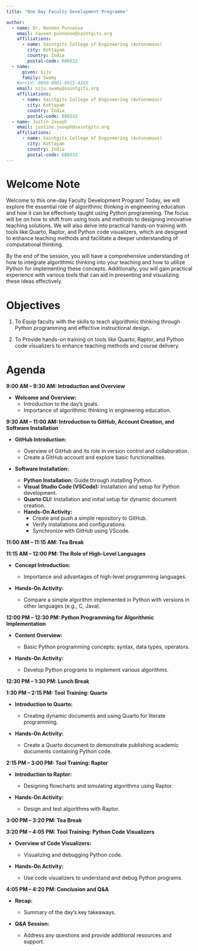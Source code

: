 ```yaml
---
title: "One Day Faculty Development Programme"

author: 
  - name: Dr. Naveen Punnoose
    email: naveen.punnoose@saintgits.org
    affiliations:
      - name: Saintgits College of Engineering (Autonomous)
        city: Kottayam
        country: India
        postal-code: 686532
  - name:
      given: Siju
      family: Swamy
    #orcid: 0000-0001-8925-424X
    email: siju.swamy@saintgits.org
    affiliations:
      - name: Saintgits College of Engineering (Autonomous)
        city: Kottayam
        country: India
        postal-code: 686532
  - name: Justin Joseph
    email: justine.joseph@saintgits.org
    affiliations:
      - name: Saintgits College of Engineering (Autonomous)
        city: Kottayam
        country: India
        postal-code: 686532
---
```


# Welcome Note

Welcome to this one-day Faculty Development Program! Today, we will explore the essential role of algorithmic thinking in engineering education and how it can be effectively taught using Python programming. The focus will be on how to shift from using tools and methods to designing innovative teaching solutions. We will also delve into practical hands-on training with tools like Quarto, Raptor, and Python code visualizers, which are designed to enhance teaching methods and facilitate a deeper understanding of computational thinking.

By the end of the session, you will have a comprehensive understanding of how to integrate algorithmic thinking into your teaching and how to utilize Python for implementing these concepts. Additionally, you will gain practical experience with various tools that can aid in presenting and visualizing these ideas effectively.

# Objectives

1. To Equip faculty with the skills to teach algorithmic thinking through Python programming and effective instructional design. 

2. To Provide hands-on training on tools like Quarto, Raptor, and Python code visualizers to enhance teaching methods and course delivery.




# Agenda


**9:00 AM – 9:30 AM: Introduction and Overview**

  - **Welcome and Overview:**
    - Introduction to the day’s goals.
    - Importance of algorithmic thinking in engineering education.

**9:30 AM – 11:00 AM: Introduction to GitHub, Account Creation, and Software Installation**

  - **GitHub Introduction:**
    - Overview of GitHub and its role in version control and collaboration.
    - Create a GitHub account and explore basic functionalities.
- **Software Installation:**

    - **Python Installation:** Guide through installing Python.
    - **Visual Studio Code (VSCode):** Installation and setup for Python development.
    - **Quarto CLI:** Installation and initial setup for dynamic document creation.
    - **Hands-On Activity:**
      - Create and push a simple repository to GitHub.
      - Verify installations and configurations.
      - Synchronize with GitHub using VScode.

**11:00 AM – 11:15 AM: Tea Break**

**11:15 AM – 12:00 PM: The Role of High-Level Languages**

- **Concept Introduction:**

  - Importance and advantages of high-level programming languages.

- **Hands-On Activity:**

  - Compare a simple algorithm implemented in Python with versions in other languages (e.g., C, Java).

**12:00 PM – 12:30 PM: Python Programming for Algorithmic Implementation**

- **Content Overview:**

  - Basic Python programming concepts: syntax, data types, operators.

- **Hands-On Activity:**

  - Develop Python programs to implement various algorithms.

**12:30 PM – 1:30 PM: Lunch Break**

**1:30 PM – 2:15 PM: Tool Training: Quarto**

- **Introduction to Quarto:**

  - Creating dynamic documents and using Quarto for literate programming.

- **Hands-On Activity:**

  - Create a Quarto document to demonstrate publishing academic documents containing Python code.

**2:15 PM – 3:00 PM: Tool Training: Raptor**

- **Introduction to Raptor:**

  - Designing flowcharts and simulating algorithms using Raptor.

- **Hands-On Activity:**

  - Design and test algorithms with Raptor.

**3:00 PM – 3:20 PM: Tea Break**

**3:20 PM – 4:05 PM: Tool Training: Python Code Visualizers**

- **Overview of Code Visualizers:**

  - Visualizing and debugging Python code.

- **Hands-On Activity:**

  - Use code visualizers to understand and debug Python programs.

**4:05 PM – 4:20 PM: Conclusion and Q&A**

- **Recap:**

  - Summary of the day’s key takeaways.

- **Q&A Session:**

  - Address any questions and provide additional resources and support.